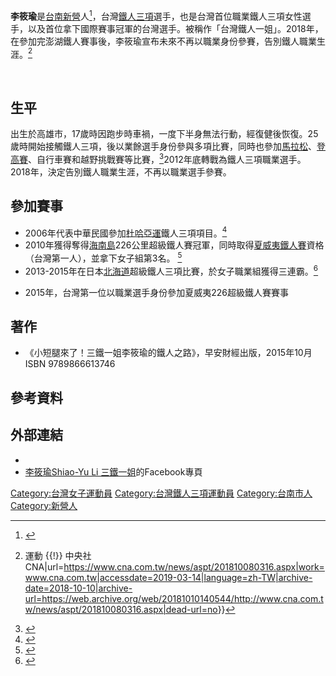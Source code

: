 {{Infobox sportsperson
| name                      = 李筱瑜
| image                     =2008Taipei101RunUp EliteChampions.jpg 
| image_size                =
| alt                       = 
| caption                   =2008年台北101國際登高賽，李筱瑜（右）獲得女菁英組總冠軍 
育有一女—黃湘甯
| real_name                 = 
| native_name               = 
| native_name_lang          = 
| romanizedname             = 
| english_name              = 
| birth_name                = 
| nationality               = {{ROC}}
| national_team             = {{TPE}}
| ethnicity                 = 
| hometown                  = 
| citizenship               = 
| birth_date                = {{Birth date and age|year=1977|month=8|day=12}}
| birth_place               = {{ROC-TWN}}
| death_date                = 
| death_place               = 
| resting_place             = 
| resting_place_coordinates = 
| monuments                 = 
| residence                 = {{ROC-TWN}}
| education                 = 臺北市立體育學院水上運動學系
| alma_mater                = 臺北市立體育學院
| occupation                = 
| years_active              = 2000 -
| agent                     = 
| height                    = {{height|m=1.58}}
| weight                    = {{weight|kg=54}}
| spouse                    = 
| life_partner              = 
| website                   = 
| country                   = {{ROC-TWN}}
| sport                     = 田徑、鐵人三項
| disability                = 
| disability_class          = 
| rank                      = 
| event                     = 中長跑、長跑
| collegeteam               = 
| league                    = 
| league_type               = 
| club                      = 
| team                      = 
| turnedpro                 = 
| partner                   = 
| former_partner            = 
| coach                     = 
| retired                   = 
| coaching                  = 
| worlds                    = 
| regionals                 = 
{{ubl
|'''2003年新加坡ITU鐵人三項亞洲杯'''：鐵人三項第8名
|'''2004年蘇比克灣ASTC鐵人三項亞洲錦標賽'''：鐵人三項第17名
|'''2006年嘉峪關ASTC鐵人三項亞洲錦標賽'''：鐵人三項第17名
|'''2006年亞洲運動會'''：鐵人三項第14名
|'''2007年統營ASTC鐵人三項亞洲錦標賽'''：鐵人三項第17名
}}
| nationals                 = 
{{ubl
|'''中華民國92年全國運動會女子組'''：自由車公路賽100公里第二名
|'''中華民國102年全國運動會女子組'''：鐵人三項第四名
}}
| olympics                  = 
| paralympics               = 
| highestranking            = 
| pb                        = 
{{ubl
|'''1500公尺'''：5分14.55秒 （2005年）
|'''5000公尺'''：18分58.07秒 （2005年）
|'''10000公尺'''：39分55.06秒 （2007年）
|'''半程馬拉松'''：1小時26分14秒 （2014年）
|'''馬拉松'''：2小時50分35秒 （2009年）
|'''100公里'''：9小時38分31秒 （2011年）
}}
| medaltemplates            = 
| show-medals               = 
| updated                   = 2016年9月28日
}}
'''李筱瑜'''{{BD|1977年|8月12日||}}是[[臺南市|台南]][[新營區|新營]]人<ref>{{Cite news|url=http://www.nextmag.com.tw/magazine/people/20150415/17411924|title=《非常人語》我不哭　李筱瑜|last=|first=|date=2015-04-20|work=壹週刊|accessdate=2017-03-13|archive-date=2017-03-13|archive-url=https://web.archive.org/web/20170313215259/http://www.nextmag.com.tw/magazine/people/20150415/17411924|dead-url=no}}</ref>，台灣[[鐵人三項|鐵人三項]]選手，也是台灣首位職業鐵人三項女性選手，以及首位拿下國際賽事冠軍的台灣選手。被稱作「台灣鐵人一姐」。2018年，在參加完澎湖鐵人賽事後，李筱瑜宣布未來不再以職業身份參賽，告別鐵人職業生涯。<ref>{{Cite web|title=三鐵一姐李筱瑜告別職業生涯 {{!}} 運動 {{!}} 中央社 CNA|url=https://www.cna.com.tw/news/aspt/201810080316.aspx|work=www.cna.com.tw|accessdate=2019-03-14|language=zh-TW|archive-date=2018-10-10|archive-url=https://web.archive.org/web/20181010140544/http://www.cna.com.tw/news/aspt/201810080316.aspx|dead-url=no}}</ref>

<br />

==生平==
出生於高雄市，17歲時因跑步時車禍，一度下半身無法行動，經復健後恢復。25歲時開始接觸鐵人三項，後以業餘選手身份參與多項比賽，同時也參加[[马拉松|馬拉松]]、[[登高賽|登高賽]]、自行車賽和越野挑戰賽等比賽，<ref>{{cite web|url=http://www.appledaily.com.tw/realtimenews/article/new/20140619/419501/|title=從癱瘓到台灣第一，職業女鐵人李筱瑜：放棄只是一句話，但堅持做一件事卻需要一輩子|date=2014-06-19|accessdate=2015-11-05|language=zh-tw|publisher=蘋果即時新聞|archive-date=2017-03-13|archive-url=https://web.archive.org/web/20170313223325/http://www.appledaily.com.tw/realtimenews/article/new/20140619/419501/|dead-url=no}}</ref>2012年底轉戰為鐵人三項職業選手。2018年，決定告別鐵人職業生涯，不再以職業選手參賽。

==參加賽事==
*2006年代表中華民國參加[[杜哈亞運|杜哈亞運]]鐵人三項項目。<ref>{{cite web|url=http://www.appledaily.com.tw/appledaily/article/sports/20141023/36163546/|title=運動爽快活：李筱瑜車禍再站起 女鐵人連霸 半癱煉成鋼|date=2014-10-23|accessdate=2015-11-05|language=zh-tw|publisher=蘋果日報|archive-date=2016-10-29|archive-url=https://web.archive.org/web/20161029015807/http://www.appledaily.com.tw/appledaily/article/sports/20141023/36163546|dead-url=no}}</ref>  
*2010年獲得奪得[[海南岛|海南島]]226公里超級鐵人賽冠軍，同時取得[[夏威夷鐵人賽|夏威夷鐵人賽]]資格（台灣第一人），並拿下女子組第3名。  <ref>{{cite web|url=http://history.n.yam.com/liontravel/sports/201205/20120515640858.html|title=夏威夷鐵人賽／全世界最艱難的鐵人三項賽|date=2012-05-15|accessdate=2015-11-05|language=zh-tw|publisher=番薯藤新聞|archive-date=2016-03-05|archive-url=https://web.archive.org/web/20160305093938/http://history.n.yam.com/liontravel/sports/201205/20120515640858.html|dead-url=no}}</ref>
*2013-2015年在日本[[北海道|北海道]]超級鐵人三項比賽，於女子職業組獲得三連霸。<ref>{{cite web|url=http://sports.ettoday.net/news/554307|title=台灣鐵人一姐李筱瑜　連三年稱霸日本超級鐵人賽|date=2015-08-24|accessdate=2015-11-05|language=zh-tw|publisher=ETtoday|archive-date=2017-03-13|archive-url=https://web.archive.org/web/20170313221455/http://sports.ettoday.net/news/554307|dead-url=no}}</ref>

*2015年，台灣第一位以職業選手身份參加夏威夷226超級鐵人賽賽事

==著作==
*《小短腿來了！三鐵一姐李筱瑜的鐵人之路》，早安財經出版，2015年10月 ISBN 9789866613746

== 參考資料 ==
{{Reflist}}

== 外部連結 ==
*
*[https://www.facebook.com/lishiaoyu/ 李筱瑜Shiao-Yu Li 三鐵一姐]的Facebook專頁

[[Category:台灣女子運動員|Category:台灣女子運動員]]
[[Category:台灣鐵人三項運動員|Category:台灣鐵人三項運動員]]
[[Category:台南市人|Category:台南市人]]
[[Category:新營人|Category:新營人]]